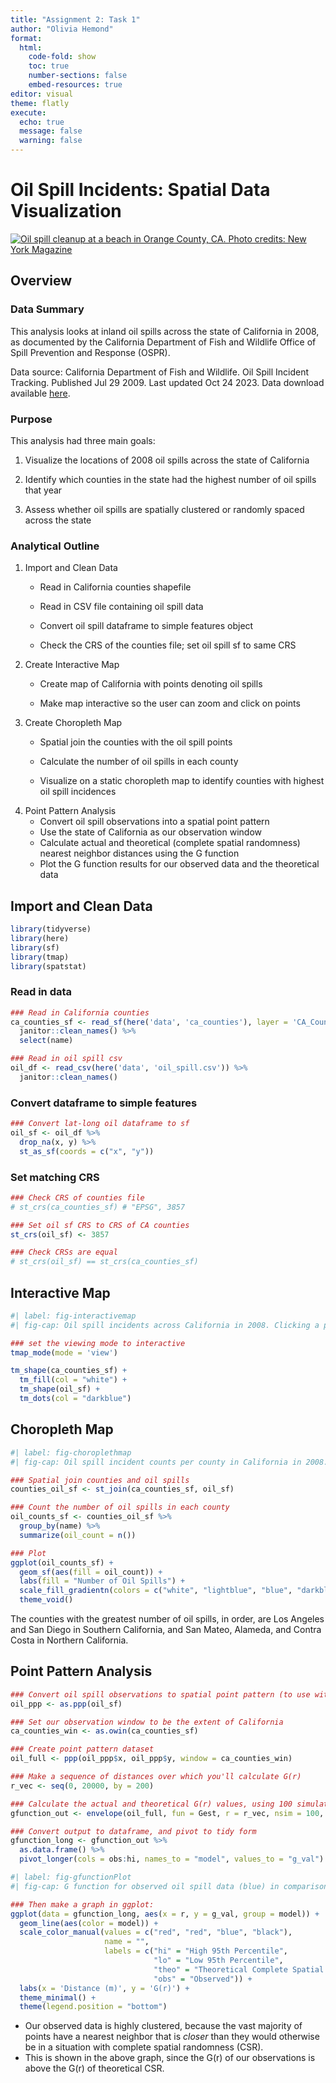 ```yaml
---
title: "Assignment 2: Task 1"
author: "Olivia Hemond"
format: 
  html:
    code-fold: show
    toc: true
    number-sections: false
    embed-resources: true
editor: visual
theme: flatly
execute:
  echo: true
  message: false
  warning: false
---
```


# Oil Spill Incidents: Spatial Data Visualization

[![Oil spill cleanup at a beach in Orange County, CA. Photo credits: New York Magazine](data/oilspill.jpg){fig-align="center"}](https://nymag.com/intelligencer/2021/10/californias-oil-leak-is-part-of-a-larger-disaster.html)

## Overview

### Data Summary

This analysis looks at inland oil spills across the state of California in 2008, as documented by the California Department of Fish and Wildlife Office of Spill Prevention and Response (OSPR).

Data source: California Department of Fish and Wildlife. Oil Spill Incident Tracking. Published Jul 29 2009. Last updated Oct 24 2023. Data download available [here](https://gis.data.ca.gov/datasets/7464e3d6f4924b50ad06e5a553d71086_0/explore?location=36.705306%2C-119.422009%2C6.74).

### Purpose

This analysis had three main goals:

1.  Visualize the locations of 2008 oil spills across the state of California

2.  Identify which counties in the state had the highest number of oil spills that year

3.  Assess whether oil spills are spatially clustered or randomly spaced across the state

### Analytical Outline

1.  Import and Clean Data
    -   Read in California counties shapefile

    -   Read in CSV file containing oil spill data

    -   Convert oil spill dataframe to simple features object

    -   Check the CRS of the counties file; set oil spill sf to same CRS
2.  Create Interactive Map
    -   Create map of California with points denoting oil spills

    -   Make map interactive so the user can zoom and click on points
3.  Create Choropleth Map
    -   Spatial join the counties with the oil spill points

    -   Calculate the number of oil spills in each county

    -   Visualize on a static choropleth map to identify counties with highest oil spill incidences
4.  Point Pattern Analysis
    -   Convert oil spill observations into a spatial point pattern
    -   Use the state of California as our observation window
    -   Calculate actual and theoretical (complete spatial randomness) nearest neighbor distances using the G function
    -   Plot the G function results for our observed data and the theoretical data

## Import and Clean Data

```r
library(tidyverse)
library(here)
library(sf)
library(tmap)
library(spatstat)
```

### Read in data

```r
### Read in California counties
ca_counties_sf <- read_sf(here('data', 'ca_counties'), layer = 'CA_Counties_TIGER2016') %>%
  janitor::clean_names() %>% 
  select(name)

### Read in oil spill csv
oil_df <- read_csv(here('data', 'oil_spill.csv')) %>% 
  janitor::clean_names()
```

### Convert dataframe to simple features

```r
### Convert lat-long oil dataframe to sf
oil_sf <- oil_df %>% 
  drop_na(x, y) %>% 
  st_as_sf(coords = c("x", "y"))
```

### Set matching CRS

```r
### Check CRS of counties file
# st_crs(ca_counties_sf) # "EPSG", 3857

### Set oil sf CRS to CRS of CA counties
st_crs(oil_sf) <- 3857

### Check CRSs are equal
# st_crs(oil_sf) == st_crs(ca_counties_sf)
```

## Interactive Map

```r
#| label: fig-interactivemap
#| fig-cap: Oil spill incidents across California in 2008. Clicking a point will reveal its incident date, location, the affected waterway, and other key information.

### set the viewing mode to interactive
tmap_mode(mode = 'view')

tm_shape(ca_counties_sf) +
  tm_fill(col = "white") +
  tm_shape(oil_sf) +
  tm_dots(col = "darkblue")

```

## Choropleth Map

```r
#| label: fig-choroplethmap
#| fig-cap: Oil spill incident counts per county in California in 2008. Darker blue values represent greater numbers of oil spills.

### Spatial join counties and oil spills
counties_oil_sf <- st_join(ca_counties_sf, oil_sf)

### Count the number of oil spills in each county
oil_counts_sf <- counties_oil_sf %>% 
  group_by(name) %>% 
  summarize(oil_count = n())

### Plot
ggplot(oil_counts_sf) +
  geom_sf(aes(fill = oil_count)) +
  labs(fill = "Number of Oil Spills") +
  scale_fill_gradientn(colors = c("white", "lightblue", "blue", "darkblue")) +
  theme_void()
```

The counties with the greatest number of oil spills, in order, are Los Angeles and San Diego in Southern California, and San Mateo, Alameda, and Contra Costa in Northern California.

## Point Pattern Analysis

```r
### Convert oil spill observations to spatial point pattern (to use with spatstat package)
oil_ppp <- as.ppp(oil_sf)

### Set our observation window to be the extent of California
ca_counties_win <- as.owin(ca_counties_sf)

### Create point pattern dataset
oil_full <- ppp(oil_ppp$x, oil_ppp$y, window = ca_counties_win)

```

```r
### Make a sequence of distances over which you'll calculate G(r)
r_vec <- seq(0, 20000, by = 200) 

### Calculate the actual and theoretical G(r) values, using 100 simulations of CSR for the "theoretical" outcome
gfunction_out <- envelope(oil_full, fun = Gest, r = r_vec, nsim = 100, verbose = FALSE) 

### Convert output to dataframe, and pivot to tidy form
gfunction_long <- gfunction_out %>% 
  as.data.frame() %>% 
  pivot_longer(cols = obs:hi, names_to = "model", values_to = "g_val")
```

```r
#| label: fig-gfunctionPlot
#| fig-cap: G function for observed oil spill data (blue) in comparison with theoretical complete spatial randomness (black). Red lines indicate the 95th percentile (low and high) around the theoretical model.

### Then make a graph in ggplot:
ggplot(data = gfunction_long, aes(x = r, y = g_val, group = model)) +
  geom_line(aes(color = model)) +
  scale_color_manual(values = c("red", "red", "blue", "black"),
                     name = "",
                     labels = c("hi" = "High 95th Percentile", 
                                "lo" = "Low 95th Percentile", 
                                "theo" = "Theoretical Complete Spatial Randomness", 
                                "obs" = "Observed")) +
  labs(x = 'Distance (m)', y = 'G(r)') +
  theme_minimal() +
  theme(legend.position = "bottom")
```

-   Our observed data is highly clustered, because the vast majority of points have a nearest neighbor that is *closer* than they would otherwise be in a situation with complete spatial randomness (CSR).
-   This is shown in the above graph, since the G(r) of our observations is above the G(r) of theoretical CSR.
